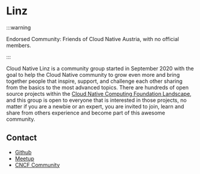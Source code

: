 # Linz

:::warning

Endorsed Community: Friends of Cloud Native Austria, with no official members.

:::

Cloud Native Linz is a community group started in September 2020 with the goal to help the Cloud Native community to grow even more and bring together people that inspire, support, and challenge each other sharing from the basics to the most advanced topics.
There are hundreds of open source projects within the [Cloud Native Computing Foundation Landscape](https://landscape.cncf.io), and this group is open to everyone that is interested in those projects, no matter if you are a newbie or an expert, you are invited to join, learn and share from others experience and become part of this awesome community.

## Contact

- <FAIcon icon="fa-brands fa-github"/> [Github](https://cloudnativelinz.github.io/)
- <FAIcon icon="fa-brands fa-meetup"/> [Meetup](https://www.meetup.com/Cloud-Native-Computing-Linz/)
- <FAIcon icon="fa-solid fa-code"/> [CNCF Community](https://community.cncf.io/linz/)
